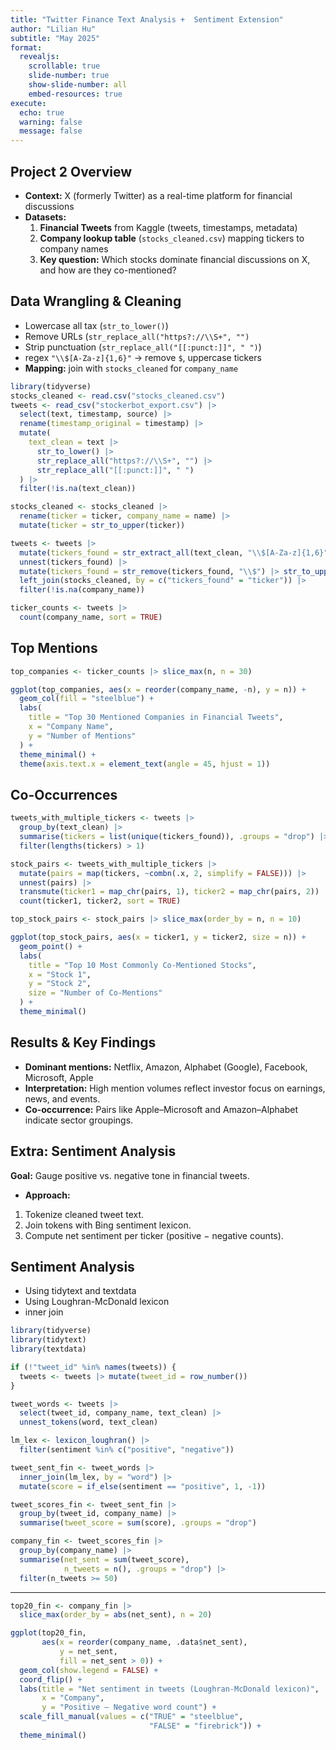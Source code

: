 ```yaml
---
title: "Twitter Finance Text Analysis +  Sentiment Extension"
author: "Lilian Hu"
subtitle: "May 2025"
format:
  revealjs:
    scrollable: true
    slide-number: true
    show-slide-number: all
    embed-resources: true
execute:
  echo: true
  warning: false
  message: false
---
```


## Project 2 Overview

-   **Context:** X (formerly Twitter) as a real-time platform for financial discussions
-   **Datasets:**
    1.  **Financial Tweets** from Kaggle (tweets, timestamps, metadata)\
    2.  **Company lookup table** (`stocks_cleaned.csv`) mapping tickers to company names
    3.  **Key question:** Which stocks dominate financial discussions on X, and how are they co-mentioned?

## Data Wrangling & Cleaning

-   Lowercase all tax (`str_to_lower()`)
-   Remove URLs (`str_replace_all("https?://\\S+", "")`
-   Strip punctuation (`str_replace_all("[[:punct:]]", " ")`)
-   regex `"\\$[A-Za-z]{1,6}"` → remove `$`, uppercase tickers
-   **Mapping:** join with `stocks_cleaned` for `company_name`

```r
library(tidyverse)
stocks_cleaned <- read.csv("stocks_cleaned.csv")
tweets <- read_csv("stockerbot_export.csv") |>
  select(text, timestamp, source) |>
  rename(timestamp_original = timestamp) |>
  mutate(
    text_clean = text |>
      str_to_lower() |>
      str_replace_all("https?://\\S+", "") |>
      str_replace_all("[[:punct:]]", " ")
  ) |>
  filter(!is.na(text_clean))

stocks_cleaned <- stocks_cleaned |> 
  rename(ticker = ticker, company_name = name) |>
  mutate(ticker = str_to_upper(ticker))

tweets <- tweets |>
  mutate(tickers_found = str_extract_all(text_clean, "\\$[A-Za-z]{1,6}")) |>
  unnest(tickers_found) |>
  mutate(tickers_found = str_remove(tickers_found, "\\$") |> str_to_upper()) |>
  left_join(stocks_cleaned, by = c("tickers_found" = "ticker")) |>
  filter(!is.na(company_name))

ticker_counts <- tweets |>
  count(company_name, sort = TRUE)
```

## Top Mentions

```r
top_companies <- ticker_counts |> slice_max(n, n = 30)

ggplot(top_companies, aes(x = reorder(company_name, -n), y = n)) +
  geom_col(fill = "steelblue") +
  labs(
    title = "Top 30 Mentioned Companies in Financial Tweets",
    x = "Company Name",
    y = "Number of Mentions"
  ) +
  theme_minimal() +
  theme(axis.text.x = element_text(angle = 45, hjust = 1))
```

## Co-Occurrences

```r
tweets_with_multiple_tickers <- tweets |>
  group_by(text_clean) |>
  summarise(tickers = list(unique(tickers_found)), .groups = "drop") |>
  filter(lengths(tickers) > 1)

stock_pairs <- tweets_with_multiple_tickers |>
  mutate(pairs = map(tickers, ~combn(.x, 2, simplify = FALSE))) |>
  unnest(pairs) |>
  transmute(ticker1 = map_chr(pairs, 1), ticker2 = map_chr(pairs, 2)) |>
  count(ticker1, ticker2, sort = TRUE)

top_stock_pairs <- stock_pairs |> slice_max(order_by = n, n = 10)

ggplot(top_stock_pairs, aes(x = ticker1, y = ticker2, size = n)) +
  geom_point() +
  labs(
    title = "Top 10 Most Commonly Co-Mentioned Stocks",
    x = "Stock 1",
    y = "Stock 2",
    size = "Number of Co-Mentions"
  ) +
  theme_minimal()
```

## Results & Key Findings

-   **Dominant mentions:** Netflix, Amazon, Alphabet (Google), Facebook, Microsoft, Apple
-   **Interpretation:** High mention volumes reflect investor focus on earnings, news, and events.
-   **Co-occurrence:** Pairs like Apple--Microsoft and Amazon--Alphabet indicate sector groupings.

## Extra: Sentiment Analysis

**Goal:** Gauge positive vs. negative tone in financial tweets.

 - **Approach:**\
1. Tokenize cleaned tweet text.\
2. Join tokens with Bing sentiment lexicon.\
3. Compute net sentiment per ticker (positive − negative counts).

## Sentiment Analysis

- Using tidytext and textdata
- Using Loughran-McDonald lexicon
- inner join 

```r

library(tidyverse)
library(tidytext)
library(textdata)

if (!"tweet_id" %in% names(tweets)) {
  tweets <- tweets |> mutate(tweet_id = row_number())
}

tweet_words <- tweets |> 
  select(tweet_id, company_name, text_clean) |> 
  unnest_tokens(word, text_clean)

lm_lex <- lexicon_loughran() |> 
  filter(sentiment %in% c("positive", "negative"))

tweet_sent_fin <- tweet_words |> 
  inner_join(lm_lex, by = "word") |> 
  mutate(score = if_else(sentiment == "positive", 1, -1))

tweet_scores_fin <- tweet_sent_fin |> 
  group_by(tweet_id, company_name) |> 
  summarise(tweet_score = sum(score), .groups = "drop")

company_fin <- tweet_scores_fin |> 
  group_by(company_name) |> 
  summarise(net_sent = sum(tweet_score),
            n_tweets = n(), .groups = "drop") |> 
  filter(n_tweets >= 50)          

```
___ 
```r

top20_fin <- company_fin |> 
  slice_max(order_by = abs(net_sent), n = 20)

ggplot(top20_fin,
       aes(x = reorder(company_name, .data$net_sent),
           y = net_sent,
           fill = net_sent > 0)) +
  geom_col(show.legend = FALSE) +
  coord_flip() +
  labs(title = "Net sentiment in tweets (Loughran-McDonald lexicon)",
       x = "Company",
       y = "Positive – Negative word count") +
  scale_fill_manual(values = c("TRUE" = "steelblue",
                               "FALSE" = "firebrick")) +
  theme_minimal()


```

